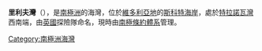 {{coord|75|13|S|163|45|E|display=title}}

'''里利夫灣'''（{{lang-en|Relief Inlet}}），是[[南極洲|南極洲]]的海灣，位於[[維多利亞地|維多利亞地]]的[[斯科特海岸|斯科特海岸]]，處於[[特拉諾瓦灣|特拉諾瓦灣]]西南端，由[[英國|英國]]探險隊命名，現時由[[南極條約體系|南極條約體系]]管理。

{{DEFAULTSORT:Relief Inlet}}
[[Category:南極洲海灣|Category:南極洲海灣]]


{{ScottCoast-geo-stub}}